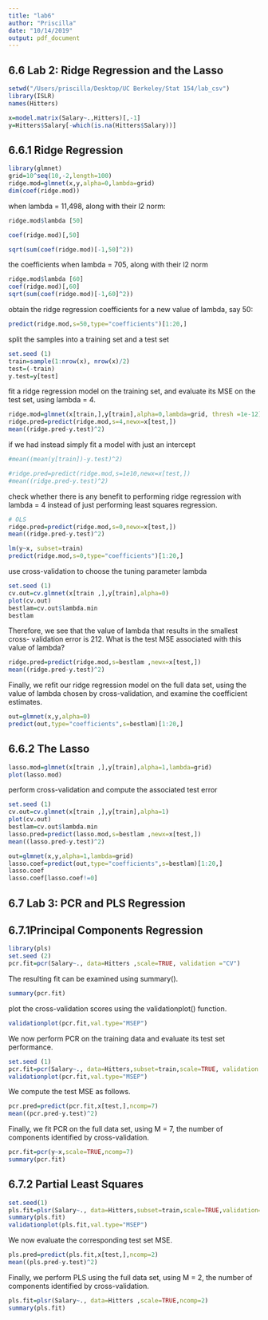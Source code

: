 ```yaml
---
title: "lab6"
author: "Priscilla"
date: "10/14/2019"
output: pdf_document
---
```


## 6.6 Lab 2: Ridge Regression and the Lasso

```r
setwd("/Users/priscilla/Desktop/UC Berkeley/Stat 154/lab_csv")
library(ISLR)
names(Hitters)
```

```r
x=model.matrix(Salary~.,Hitters)[,-1] 
y=Hitters$Salary[-which(is.na(Hitters$Salary))]
```

## 6.6.1 Ridge Regression

```r
library(glmnet)
grid=10^seq(10,-2,length=100)
ridge.mod=glmnet(x,y,alpha=0,lambda=grid)
dim(coef(ridge.mod))
```

when lambda = 11,498, along with their l2 norm:

```r
ridge.mod$lambda [50]

coef(ridge.mod)[,50]

sqrt(sum(coef(ridge.mod)[-1,50]^2))
```

the coefficients when lambda = 705, along with their l2 norm

```r
ridge.mod$lambda [60]
coef(ridge.mod)[,60]
sqrt(sum(coef(ridge.mod)[-1,60]^2))
```

obtain the ridge regression coefficients for a new value of lambda, say 50:
 
```r
predict(ridge.mod,s=50,type="coefficients")[1:20,]
```

split the samples into a training set and a test set

```r
set.seed (1)
train=sample(1:nrow(x), nrow(x)/2)
test=(-train)
y.test=y[test]
```

fit a ridge regression model on the training set, and evaluate its MSE on the test set, using lambda = 4.

```r
ridge.mod=glmnet(x[train,],y[train],alpha=0,lambda=grid, thresh =1e-12)
ridge.pred=predict(ridge.mod,s=4,newx=x[test,]) 
mean((ridge.pred-y.test)^2)
```

if we had instead simply fit a model with just an intercept

```r
#mean((mean(y[train])-y.test)^2)
```

```r
#ridge.pred=predict(ridge.mod,s=1e10,newx=x[test,]) 
#mean((ridge.pred-y.test)^2)
```

check whether there is any benefit to performing ridge regression with lambda = 4 instead of just performing least squares regression. 

```r
# OLS
ridge.pred=predict(ridge.mod,s=0,newx=x[test,]) 
mean((ridge.pred-y.test)^2)

lm(y~x, subset=train)
predict(ridge.mod,s=0,type="coefficients")[1:20,]
```

use cross-validation to choose the tuning parameter lambda

```r
set.seed (1)
cv.out=cv.glmnet(x[train ,],y[train],alpha=0)
plot(cv.out)
bestlam=cv.out$lambda.min
bestlam
```

Therefore, we see that the value of lambda that results in the smallest cross- validation error is 212. What is the test MSE associated with this value of lambda?

```r
ridge.pred=predict(ridge.mod,s=bestlam ,newx=x[test,])
mean((ridge.pred-y.test)^2)
```

Finally, we refit our ridge regression model on the full data set, using the value of lambda chosen by cross-validation, and examine the coefficient estimates.

```r
out=glmnet(x,y,alpha=0)
predict(out,type="coefficients",s=bestlam)[1:20,]
```


## 6.6.2 The Lasso

```r
lasso.mod=glmnet(x[train ,],y[train],alpha=1,lambda=grid)
plot(lasso.mod)
```

perform cross-validation and compute the associated test error

```r
set.seed (1)
cv.out=cv.glmnet(x[train ,],y[train],alpha=1)
plot(cv.out)
bestlam=cv.out$lambda.min
lasso.pred=predict(lasso.mod,s=bestlam ,newx=x[test,])
mean((lasso.pred-y.test)^2)
```

```r
out=glmnet(x,y,alpha=1,lambda=grid)
lasso.coef=predict(out,type="coefficients",s=bestlam)[1:20,]
lasso.coef
lasso.coef[lasso.coef!=0]
```

## 6.7 Lab 3: PCR and PLS Regression


## 6.7.1Principal Components Regression

```r
library(pls)
set.seed (2)
pcr.fit=pcr(Salary~., data=Hitters ,scale=TRUE, validation ="CV")
```

The resulting fit can be examined using summary().

```r
summary(pcr.fit)
```

plot the cross-validation scores using the validationplot() function.

```r
validationplot(pcr.fit,val.type="MSEP")
```

We now perform PCR on the training data and evaluate its test set performance.

```r
set.seed (1)
pcr.fit=pcr(Salary~., data=Hitters,subset=train,scale=TRUE, validation ="CV")
validationplot(pcr.fit,val.type="MSEP")
```

We compute the test MSE as follows.

```r
pcr.pred=predict(pcr.fit,x[test,],ncomp=7)
mean((pcr.pred-y.test)^2)
```

Finally, we fit PCR on the full data set, using M = 7, the number of components identified by cross-validation.

```r
pcr.fit=pcr(y~x,scale=TRUE,ncomp=7)
summary(pcr.fit)
```


## 6.7.2 Partial Least Squares

```r
set.seed(1)
pls.fit=plsr(Salary~., data=Hitters,subset=train,scale=TRUE,validation="CV")
summary(pls.fit)
validationplot(pls.fit,val.type="MSEP")
```

We now evaluate the corresponding test set MSE.

```r
pls.pred=predict(pls.fit,x[test,],ncomp=2) 
mean((pls.pred-y.test)^2)
```

Finally, we perform PLS using the full data set, using M = 2, the number of components identified by cross-validation.

```r
pls.fit=plsr(Salary~., data=Hitters ,scale=TRUE,ncomp=2)
summary(pls.fit)
```

